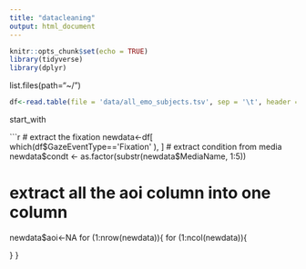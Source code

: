 ```yaml
---
title: "datacleaning"
output: html_document
---
```


```r
knitr::opts_chunk$set(echo = TRUE)
library(tidyverse)
library(dplyr)
```

list.files(path="~/")

```r
df<-read.table(file = 'data/all_emo_subjects.tsv', sep = '\t', header = TRUE)
```

start_with

```r
# extract the fixation 
newdata<-df[ which(df$GazeEventType=='Fixation' ), ]
# extract condition from media 
newdata$condt <- as.factor(substr(newdata$MediaName, 1:5))

# extract all the aoi column into one column
newdata$aoi<-NA
for (1:nrow(newdata)){
  for (1:ncol(newdata)){
    
  }
}
   